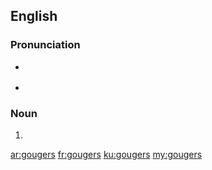 ==English==

===Pronunciation===
* {{a|UK}} {{IPA|/ˈɡaʊd͡ʒ.əz/|lang=en}}
* {{a|US}} {{IPA|/ˈɡaʊd͡ʒ.ɚz/|lang=en}}

===Noun===
{{head|en|plural}}

# {{plural of|gouger|lang=en}}

[[ar:gougers]]
[[fr:gougers]]
[[ku:gougers]]
[[my:gougers]]